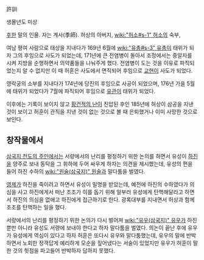 許訓

생몰년도 미상

[[후한]] 말의 인물. 자는 계사(季師). 허상의 아버지, [[wiki:"허소#s-1" 허소]]의 숙부, 

여남 평여 사람으로 태상을 지내다가 169년 6월에 [[wiki:"유총#s-3" 유총]]이 태위가 되자 그의 후임으로 사도가 되었는데, 171년에 큰 전염병이 돌아서 조정에서는 중알자를 시켜 지방을 순행하면서 의약품들을 나눠주게 했다. 전염병이 도는 것을 이유로 파직되었는지 알 수 없지만 이 때 허훈은 사도에서 면직되어 후임으로 [[교현]]이 사도가 되었다.

영락궁의 소부를 지내다가 174년에 당진의 후임으로 사공이 되었으며, 176년 가을 5월에 태위가 되었다가 7월에 파직되어 후임으로 [[유관]]이 태위가 되었다.

이후에는 기록이 보이지 않고 [[황건적의 난]]이 진압된 후인 185년에 허상이 삼공을 지낸 것이 보이고 허훈이 관직을 지낸 것이 없는 것으로 볼 때 은퇴했거나 이미 사망한 것으로 보인다.

== 창작물에서 ==
[[삼국지 천도의 주인]]에서는 서량에서의 난리를 평정하기 위한 논의를 하면서 유성이 [[하진]]을 양주로 보내 동탁을 그 휘하에 두어 싸우게 하자는 의견을 제시했는데, 유성의 편을 들어 하진 수하의 [[wiki:"원술(삼국지)" 원술]]과 말다툼을 벌였다.

[[영제]]가 하진을 죽이려고 하면서 유성이 밀명을 받았는데, 예전에 하진의 수하였다가 의심을 사고 하진에게서 떠난 조조가 이를 돕기 위해 일부러 유성에게 탄핵해달라고 하면서 하진의 의심을 없애고 하진에게 접근하기로 한다. 광록대부를 지내면서 허상과 함께 조조를 탄핵하는 일을 했다.

서량에서의 난리를 평정하기 위한 논의가 다시 벌어져 [[wiki:"유우(삼국지)" 유우]]가 하진 뿐만 아니라 유성도 서량에 보내야 한다고 하자 말다툼을 벌였다. 의논이 끝난 후에 유우가 유성에게 역심이 있다고 하자 허훈은 또다시 유우와 말다툼했는데, 유우의 말에 반박하면서 노회한 정객답게 예리하게 모순을 짚어냈다는 서술이 있었지만 유우가 허훈이 말한 것의 헛점을 파고들어 반박하자 답하지 못했다.
